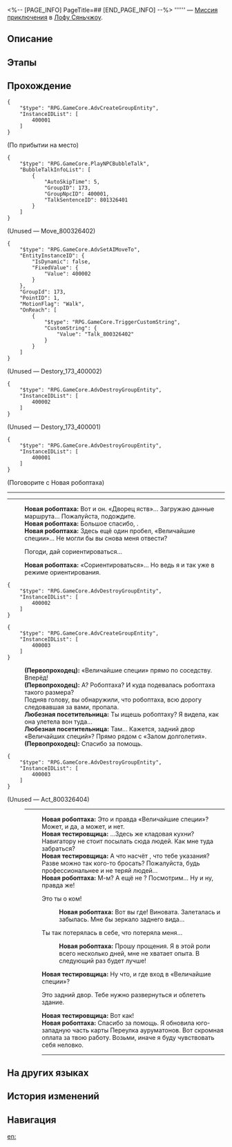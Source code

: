 <%-- [PAGE_INFO]
PageTitle=##
[END_PAGE_INFO] --%>
{{Дополнить|Диалоги.}}
{{Миссия Инфобокс
|id              = 8003264
|Название        = 
|Изображение     = Миссия .png
|Тип             = Миссия приключения
|Событие         = 
|Глава           = 
|Условия         = Завершена [[Миссия приключения]] «[[Управление причалом II]]»
|Персонажи       = Любезная посетительница; Новая робоптаха; Новая тестировщица; Первопроходец
|СтартЛокация    = [[Лофу Сяньчжоу]] — [[Переулок ауруматонов]]
|Мир             = Лофу Сяньчжоу
|Предыдущая      = Управление причалом II
|Следующая       = 
|Награды         = Свидетельство процветания*2
}}
'''''' — [[Миссия приключения]] в [[Лофу Сяньчжоу]].

==Описание==
{{Описание|<!--официальное описание из Перекрёстка судеб-->}}

==Этапы==


==Прохождение==
{{Дополнить}}

<pre>{
	"$type": "RPG.GameCore.AdvCreateGroupEntity",
	"InstanceIDList": [
		400001
	]
}</pre>

;(По прибытии на место)
<pre>{
	"$type": "RPG.GameCore.PlayNPCBubbleTalk",
	"BubbleTalkInfoList": [
		{
			"AutoSkipTime": 5,
			"GroupID": 173,
			"GroupNpcID": 400001,
			"TalkSentenceID": 801326401
		}
	]
}</pre>
;(Unused &mdash; Move_800326402)
<pre>{
	"$type": "RPG.GameCore.AdvSetAIMoveTo",
	"EntityInstanceID": {
		"IsDynamic": false,
		"FixedValue": {
			"Value": 400002
		}
	},
	"GroupId": 173,
	"PointID": 1,
	"MotionFlag": "Walk",
	"OnReach": [
		{
			"$type": "RPG.GameCore.TriggerCustomString",
			"CustomString": {
				"Value": "Talk_800326402"
			}
		}
	]
}</pre>

;(Unused &mdash; Destory_173_400002)
<pre>{
	"$type": "RPG.GameCore.AdvDestroyGroupEntity",
	"InstanceIDList": [
		400002
	]
}</pre>

;(Unused &mdash; Destory_173_400001)
<pre>{
	"$type": "RPG.GameCore.AdvDestroyGroupEntity",
	"InstanceIDList": [
		400001
	]
}</pre>

;(Поговорите с Новая робоптаха)
----
----
:'''Новая робоптаха:''' Вот и он. «Дворец яств»... Загружаю данные маршрута... Пожалуйста, подождите.
:'''Новая робоптаха:''' Большое спасибо, {{MC|ж=госпожа|м=господин}}.
:'''Новая робоптаха:''' Здесь ещё один пробел, «Величайшие специи»... Не могли бы вы снова меня отвести?
:{{Диалог|Стрелка}} Погоди, дай сориентироваться...
:'''Новая робоптаха:''' «Сориентироваться»... Но ведь я и так уже в режиме ориентирования.
:{{Чёрный экран|Вы точно не уверены, где сейчас находитесь, и поэтому заглянули в карту на смартфоне.}}
<pre>{
	"$type": "RPG.GameCore.AdvDestroyGroupEntity",
	"InstanceIDList": [
		400002
	]
}</pre>
<pre>{
	"$type": "RPG.GameCore.AdvCreateGroupEntity",
	"InstanceIDList": [
		400003
	]
}</pre>
:{{Чёрный экран|Вы точно не уверены, где сейчас находитесь, и поэтому заглянули в карту на смартфоне.}}
:'''(Первопроходец):''' «Величайшие специи» прямо по соседству. Вперёд!
:'''(Первопроходец):''' А? Робоптаха? И куда подевалась робоптаха такого размера?
:Подняв голову, вы обнаружили, что робоптаха, всю дорогу следовавшая за вами, пропала.
:'''Любезная посетительница:''' Ты ищешь робоптаху? Я видела, как она улетела вон туда...
:'''Любезная посетительница:''' Там... Кажется, задний двор «Величайших специй»? Прямо рядом с «Залом долголетия».
:'''(Первопроходец):''' Спасибо за помощь.
:{{Чёрный экран|Ты ищешь робоптаху? Я видела, как она улетела вон туда...}}
<pre>{
	"$type": "RPG.GameCore.AdvDestroyGroupEntity",
	"InstanceIDList": [
		400003
	]
}</pre>
:{{Чёрный экран|Ты ищешь робоптаху? Я видела, как она улетела вон туда...}}
;(Unused &mdash; Act_800326404)
:----
::'''Новая робоптаха:''' Это и правда «Величайшие специи»? Может, и да, а может, и нет.
::'''Новая тестировщица:''' ...Здесь же кладовая кухни? Навигатору не стоит посылать сюда людей. Как мне туда забраться?
::'''Новая тестировщица:''' А что насчёт {{MC|ж=той любезной девушки|м=того любезного юноши}}, что {{MC|м=давал|ж=давала}} тебе указания? Разве можно так кого-то бросать? Пожалуйста, будь профессиональнее и не теряй людей...
::'''Новая робоптаха:''' М-м? А {{MC|ж=она|м=он}} ещё не {{MC|ж=вернулась|м=вернулся}}? Посмотрим... Ну и ну, правда же!
::{{Диалог|Стрелка}} Это ты о ком!
:::'''Новая робоптаха:''' Вот вы где! Виновата. Залеталась и забылась. Мне бы зеркало заднего вида...
::{{Диалог|Стрелка}} Ты так потерялась в себе, что потеряла меня...
:::'''Новая робоптаха:''' Прошу прощения. Я в этой роли всего несколько дней, мне не хватает опыта. В следующий раз будет лучше!
::'''Новая тестировщица:''' Ну что, и где вход в «Величайшие специи»?
::{{Диалог|Стрелка}} Это задний двор. Тебе нужно развернуться и облететь здание.
::'''Новая тестировщица:''' Вот как!
::'''Новая робоптаха:''' Спасибо за помощь. Я обновила юго-западную часть карты Переулка ауруматонов. Вот скромная оплата за твою работу. Возьми, иначе я буду чувствовать себя неловко.
::----
{{Диалог Конец}}

==На других языках==
{{На других языках
|en   = 
|zhs  = 
|zht  = 
|ja   = 
|ko   = 
|es   = 
|fr   = 
|ru   = 
|th   = 
|vi   = 
|de   = 
|id   = 
|pt   = 
}}

==История изменений==
{{История изменений|3.5}}

==Навигация==
{{Миссия приключения Навбокс|Глава }}

[[en:]]
